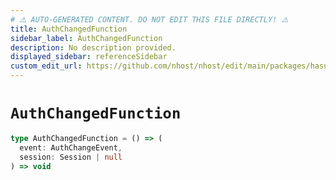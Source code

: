 ```yaml
---
# ⚠️ AUTO-GENERATED CONTENT. DO NOT EDIT THIS FILE DIRECTLY! ⚠️
title: AuthChangedFunction
sidebar_label: AuthChangedFunction
description: No description provided.
displayed_sidebar: referenceSidebar
custom_edit_url: https://github.com/nhost/nhost/edit/main/packages/hasura-auth-js/src/utils/types.ts#L115
---
```


# `AuthChangedFunction`

```ts
type AuthChangedFunction = () => (
  event: AuthChangeEvent,
  session: Session | null
) => void
```
